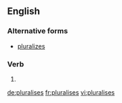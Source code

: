 ==English==

===Alternative forms===
* [[pluralizes]]

===Verb===
{{head|en|verb form}}

# {{en-third-person singular of|pluralise}}

[[de:pluralises]]
[[fr:pluralises]]
[[vi:pluralises]]